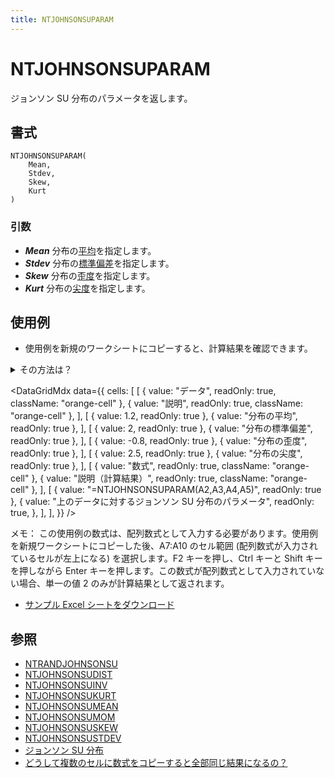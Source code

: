 ```yaml
---
title: NTJOHNSONSUPARAM
---
```



# NTJOHNSONSUPARAM

ジョンソン SU 分布のパラメータを返します。

## 書式

```excel
NTJOHNSONSUPARAM(
    Mean,
    Stdev,
    Skew,
    Kurt
)
```

### 引数

- **_Mean_** 分布の[平均](/docs/glossary#central-moment)を指定します。
- **_Stdev_** 分布の[標準偏差](/docs/glossary#standard-deviation)を指定します。
- **_Skew_** 分布の[歪度](/docs/glossary#skewness)を指定します。
- **_Kurt_** 分布の[尖度](/docs/glossary#kurtosis)を指定します。

## 使用例

- 使用例を新規のワークシートにコピーすると、計算結果を確認できます。

<details>
<summary>その方法は？</summary>

1.  新しいブックまたはワークシートを作成します。
2.  ヘルプ トピックにある使用例を選択します（行番号および列番号を除く）。

    ![Selecting an example from Help](./../../assets/functions/HowToCopy.png)

    ヘルプから使用例を選択する

3.  Ctrl キーを押しながら C キーを押します。
4.  ワークシートのセル A1 を選択し、Ctrl キーを押しながら V キーを押します。
5.  計算結果と結果を返す数式の表示を切り替えるには、Ctrl キーを押しながら ` (アクサン グラーブ) キーを押すか、または [ツール] メニューの [ワークシート分析] をポイントし、[ワークシート分析モード] をクリックします。

</details>

<DataGridMdx
  data={{
    cells: [
      [
        { value: "データ", readOnly: true, className: "orange-cell" },
        { value: "説明", readOnly: true, className: "orange-cell" },
      ],
      [
        { value: 1.2, readOnly: true },
        { value: "分布の平均", readOnly: true },
      ],
      [
        { value: 2, readOnly: true },
        { value: "分布の標準偏差", readOnly: true },
      ],
      [
        { value: -0.8, readOnly: true },
        { value: "分布の歪度", readOnly: true },
      ],
      [
        { value: 2.5, readOnly: true },
        { value: "分布の尖度", readOnly: true },
      ],
      [
        { value: "数式", readOnly: true, className: "orange-cell" },
        { value: "説明（計算結果）", readOnly: true, className: "orange-cell" },
      ],
      [
        { value: "=NTJOHNSONSUPARAM(A2,A3,A4,A5)", readOnly: true },
        {
          value: "上のデータに対するジョンソン SU 分布のパラメータ",
          readOnly: true,
        },
      ],
    ],
  }}
/>

メモ： この使用例の数式は、配列数式として入力する必要があります。使用例を新規ワークシートにコピーした後、A7:A10 のセル範囲 (配列数式が入力されているセルが左上になる) を選択します。F2 キーを押し、Ctrl キーと Shift キーを押しながら Enter キーを押します。この数式が配列数式として入力されていない場合、単一の値 2 のみが計算結果として返されます。

- [サンプル Excel シートをダウンロード](./../../assets/NtRand2.zip)

## 参照

- [NTRANDJOHNSONSU](../01-random-numbers/01-single-series/08-ntrandjohnsonsu.mdx)
- [NTJOHNSONSUDIST](047-ntjohnsonsudist.mdx)
- [NTJOHNSONSUINV](048-ntjohnsonsuinv.mdx)
- [NTJOHNSONSUKURT](049-ntjohnsonsukurt.mdx)
- [NTJOHNSONSUMEAN](050-ntjohnsonsumean.mdx)
- [NTJOHNSONSUMOM](051-ntjohnsonsumom.mdx)
- [NTJOHNSONSUSKEW](053-ntjohnsonsuskew.mdx)
- [NTJOHNSONSUSTDEV](054-ntjohnsonsustdev.mdx)
- [ジョンソン SU 分布](../../05-gallery-of-distributions/johnson-su-distribution.mdx)
- [どうして複数のセルに数式をコピーすると全部同じ結果になるの？](/docs/faq#why-i-always-see-the-same-result-even-if-i-input-formula-into-multiple-cell)
